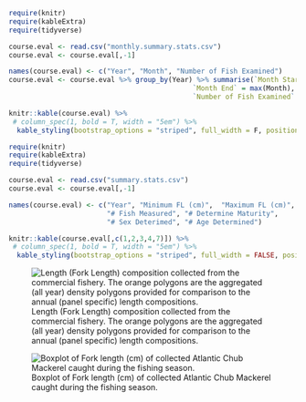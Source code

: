 
```{r monthly.summary, echo=FALSE, message=FALSE, warning=FALSE}
require(knitr)
require(kableExtra)
require(tidyverse)

course.eval <- read.csv("monthly.summary.stats.csv")
course.eval <- course.eval[,-1]

names(course.eval) <- c("Year", "Month", "Number of Fish Examined")
course.eval <- course.eval %>% group_by(Year) %>% summarise(`Month Start` = min(Month),
                                             `Month End` = max(Month), 
                                             `Number of Fish Examined` = sum(`Number of Fish Examined`))

knitr::kable(course.eval) %>%
 # column_spec(1, bold = T, width = "5em") %>%
  kable_styling(bootstrap_options = "striped", full_width = F, position = "center")
```







```{r sampling.summary, echo=FALSE, message=FALSE, warning=FALSE}
require(knitr)
require(kableExtra)
require(tidyverse)

course.eval <- read.csv("summary.stats.csv")
course.eval <- course.eval[,-1]

names(course.eval) <- c("Year",	"Minimum FL (cm)",	"Maximum FL (cm)", 
                        "# Fish Measured", "# Determine Maturity", 
                        "# Sex Deterimed", "# Age Determined")

knitr::kable(course.eval[,c(1,2,3,4,7)]) %>%
 # column_spec(1, bold = T, width = "5em") %>%
  kable_styling(bootstrap_options = "striped", full_width = FALSE, position = "center")
```




![Length (Fork Length) composition collected from the commercial fishery. The orange polygons are the aggregated (all year) density polygons provided for comparison to the annual (panel specific) length compositions.](length.comps.panel.png)



![Boxplot of Fork length (cm) of collected Atlantic Chub Mackerel caught during the fishing season.](month.FL.boxplot.png)

